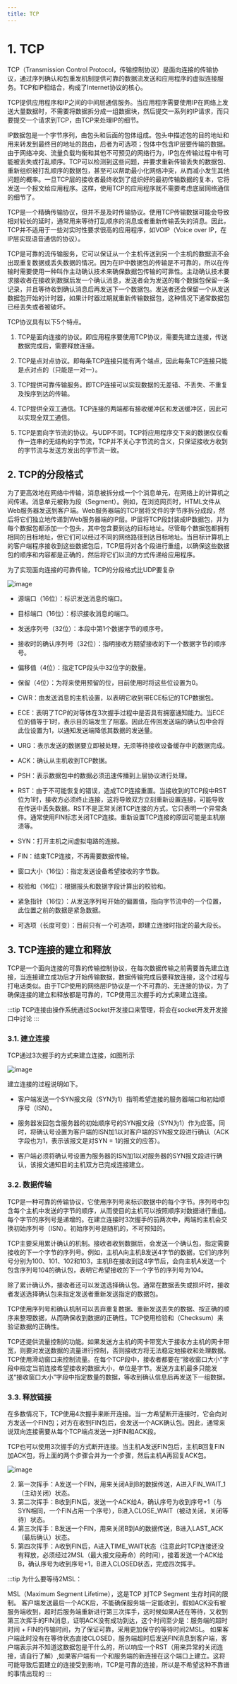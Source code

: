 ```yaml
---
title: TCP
---
```


# 1. TCP

TCP（Transmission Control Protocol，传输控制协议）是面向连接的传输协议，通过序列确认和包重发机制提供可靠的数据流发送和应用程序的虚拟连接服务。TCP和IP相结合，构成了Internet协议的核心。

TCP提供应用程序和IP之间的中间层通信服务。当应用程序需要使用IP在网络上发送大量数据时，不需要将数据拆分成一组数据块，然后提交一系列的IP请求，而只要提交一个请求到TCP，由TCP来处理IP的细节。

IP数据包是一个字节序列，由包头和后面的包体组成。包头中描述包的目的地址和用来转发到最终目的地址的路由，后者为可选项；包体中包含IP层要传输的数据。由于网络冲突、流量负载均衡和其他不可预见的网络行为，IP包在传输过程中有可能被丢失或打乱顺序。TCP可以检测到这些问题，并要求重新传输丢失的数据包、重新组织被打乱顺序的数据包，甚至可以帮助最小化网络冲突，从而减小发生其他问题的概率。一旦TCP层的接收者最终收到了组织好的最初传输数据的复本，它将发送一个报文给应用程序。这样，使用TCP的应用程序就不需要考虑底层网络通信的细节了。

TCP是一个精确传输协议，但并不是及时传输协议。使用TCP传输数据可能会导致相对较长的延时，通常用来等待打乱顺序的消息或者重新传输丢失的消息。因此，TCP并不适用于一些对实时性要求很高的应用程序，如VOIP（Voice over IP，在IP层实现语音通信的协议）。

TCP是可靠的流传输服务，它可以保证从一个主机传送到另一个主机的数据流不会出现重复数据或丢失数据的情况。因为在IP中数据包的传输是不可靠的，所以在传输时需要使用一种叫作主动确认技术来确保数据包传输的可靠性。主动确认技术要求接收者在接收到数据后发一个确认消息，发送者会为发送的每个数据包保留一条记录，并且等待收到确认消息后再发送下一个数据包。发送者还会保留一个从发送数据包开始的计时器，如果计时器过期就重新传输数据包，这种情况下通常数据包已经丢失或者被破坏。

TCP协议具有以下5个特点。

1. TCP是面向连接的协议。即应用程序要使用TCP协议，需要先建立连接，传送数据完成后，需要释放连接。

2. TCP是点对点协议。即每条TCP连接只能有两个端点，因此每条TCP连接只能是点对点的（只能是一对一）。

3. TCP提供可靠传输服务。即TCP连接可以实现数据的无差错、不丢失、不重复及按序到达的传输。

4. TCP提供全双工通信。TCP连接的两端都有接收缓冲区和发送缓冲区，因此可以实现全双工通信。

5. TCP是面向字节流的协议。与UDP不同，TCP将应用程序交下来的数据仅仅看作一连串的无结构的字节流，TCP并不关心字节流的含义，只保证接收方收到的字节流与发送方发出的字节流一致。

## 2. TCP的分段格式

为了更高效地在网络中传输，消息被拆分成一个个消息单元，在网络上的计算机之间传递。消息单元被称为段（Segment）。例如，在浏览网页时，HTML文件从Web服务器发送到客户端。Web服务器端的TCP层将文件的字节序拆分成段，然后将它们独立地传递到Web服务器端的IP层。IP层将TCP段封装成IP数据包，并为每个数据包都添加一个包头，其中包含要到达的目标地址。尽管每个数据包都拥有相同的目标地址，但它们可以经过不同的网络路径到达目标地址。当目标计算机上的客户端程序接收到这些数据包后，TCP层将对各个段进行重组，以确保这些数据包的顺序和内容都是正确的，然后将它们以流的方式传递给应用程序。

为了实现面向连接的可靠传输，TCP的分段格式比UDP要复杂

![image](./img/tcp_head.jpeg)

* 源端口（16位）：标识发送消息的端口。

* 目标端口（16位）：标识接收消息的端口。

* 发送序列号（32位）：本段中第1个数据字节的顺序号。

* 接收时的确认序列号（32位）：指明接收方期望接收的下一个数据字节的顺序号。

* 偏移值（4位）：指定TCP段头中32位字的数量。

* 保留（4位）：为将来使用预留的位，目前使用时将这些位设置为0。

* CWR：由发送消息的主机设置，以表明它收到带ECE标记的TCP数据包。

* ECE：表明了TCP的对等体在3次握手过程中是否具有拥塞通知能力。当ECE位的值等于1时，表示目的端发生了阻塞。因此在传回发送端的确认包中会将此位设置为1，以通知发送端降低其数据的发送量。

* URG：表示发送的数据要立即被处理，无须等待接收设备缓存中的数据完成。

* ACK：确认从主机收到TCP数据。

* PSH：表示数据包中的数据必须迅速传播到上层协议进行处理。

* RST：由于不可能恢复的错误，造成TCP连接重置。当接收到的TCP段中RST位为1时，接收方必须终止连接，这将导致双方立刻重新设置连接，可能导致在传送中丢失数据。RST不是正常关闭TCP连接的方式，它只表明一个异常条件。通常使用FIN标志关闭TCP连接。重新设置TCP连接的原因可能是主机崩溃等。

* SYN：打开主机之间虚拟电路的连接。

* FIN：结束TCP连接，不再需要数据传输。

* 窗口大小（16位）：指定发送设备希望接收的字节数。

* 校验和（16位）：根据报头和数据字段计算出的校验和。

* 紧急指针（16位）：从发送序列号开始的偏置值，指向字节流中的一个位置，此位置之前的数据是紧急数据。

* 可选项（长度可变）：目前只有一个可选项，即建立连接时指定的最大段长。



## 3. TCP连接的建立和释放

TCP是一个面向连接的可靠的传输控制协议，在每次数据传输之前需要首先建立连接，当连接建立成功后才开始传输数据，数据传输完成后要释放连接，这个过程与打电话类似。由于TCP使用的网络层IP协议是一个不可靠的、无连接的协议，为了确保连接的建立和释放都是可靠的，TCP使用三次握手的方式来建立连接。

:::tip 
TCP连接由操作系统通过Socket开发接口来管理，将会在socket开发开发接口中讨论
:::

### 3.1. 建立连接

TCP通过3次握手的方式来建立连接，如图所示

![image](./img/tcp_connect.jpeg)

建立连接的过程说明如下。

* 客户端发送一个SYN报文段（SYN为1）指明希望连接的服务器端口和初始顺序号（ISN）。

* 服务器发回包含服务器的初始顺序号的SYN报文段（SYN为1）作为应答。同时，将确认号设置为客户端的ISN加1以对客户端的SYN报文段进行确认（ACK字段也为1，表示该报文是对SYN = 1的报文的应答）。

* 客户端必须将确认号设置为服务器的ISN加1以对服务器的SYN报文段进行确认，该报文通知目的主机双方已完成连接建立。

### 3.2. 数据传输

TCP是一种可靠的传输协议，它使用序列号来标识数据中的每个字节。序列号中包含每个主机中发送的字节的顺序，从而使目的主机可以按照顺序对数据进行重组。每个字节的序列号是递增的。在建立连接时3次握手的前两次中，两端的主机会交换初始序列号（ISN）。初始序列号是随机的，不可预知的。

TCP主要采用累计确认的机制。接收者收到数据后，会发送一个确认包，指定需要接收的下一个字节的序列号。例如，主机A向主机B发送4字节的数据，它们的序列号分别为100、101、102和103，主机B在接收到这4字节后，会向主机A发送一个包含序列号104的确认包，表明它希望接收的下一个字节的序列号为104。

除了累计确认外，接收者还可以发送选择确认包。通常在数据丢失或损坏时，接收者发送选择确认包来指定发送者重新发送指定的数据包。

TCP使用序列号和确认机制可以丢弃重复数据、重新发送丢失的数据、按正确的顺序来整理数据，从而确保收到数据的正确性。TCP使用检验和（Checksum）来验证数据的正确性。

TCP还提供流量控制的功能。如果发送方主机的网卡带宽大于接收方主机的网卡带宽，则要对发送数据的流量进行控制，否则接收方将无法稳定地接收和处理数据。TCP使用滑动窗口来控制流量。在每个TCP段中，接收者都要在“接收窗口大小”字段中指定当前连接希望接收的数据大小，单位是字节。发送方主机最多只能发送“接收窗口大小”字段中指定数量的数据，等收到确认信息后再发送下一组数据。


### 3.3. 释放链接

在多数情况下，TCP使用4次握手来断开连接。当一方希望断开连接时，它会向对方发送一个FIN包；对方在收到FIN包后，会发送一个ACK确认包。因此，通常来说双向连接需要从每个TCP端点发送一对FIN和ACK段。

TCP也可以使用3次握手的方式断开连接。当主机A发送FIN包后，主机B回复FIN加ACK包，将上面的两个步骤合并为一个步骤，然后主机A再回复ACK包。

![image](./img/tcp_close.jpeg)

2. 第一次挥手：A发送一个FIN，用来关闭A到B的数据传送，A进入FIN_WAIT_1（主动关闭）状态。
2. 第二次挥手：B收到FIN后，发送一个ACK给A，确认序号为收到序号+1（与SYN相同，一个FIN占用一个序号），B进入CLOSE_WAIT（被动关闭，关闭等待）状态。
3. 第三次挥手：B发送一个FIN，用来关闭B到A的数据传送，B进入LAST_ACK（最后确认）状态。
4. 第四次挥手：A收到FIN后，A进入TIME_WAIT状态（注意此时TCP连接还没有释放，必须经过2MSL（最大报文段寿命）的时间），接着发送一个ACK给B，确认序号为收到序号+1，B进入CLOSED状态，完成四次挥手。



:::tip 为什么要等待2MSL：

MSL（Maximum Segment Lifetime），这是TCP 对TCP Segment 生存时间的限制。
客户端发送最后一个ACK后，不能确保服务端一定能收到，假如ACK没有被服务端收到，超时后服务端重新进行第三次挥手，这时候如果A还在等待，又收到第三次挥手的FIN消息，证明ACK没有成功到达，这个时间至少是：服务端的超时时间 + FIN的传输时间，为了保证可靠，采用更加保守的等待时间2MSL。
如果客户端此时没有在等待状态直接CLOSED，服务端超时后发送FIN消息到客户端，客户端表示并不知道这数据包是干什么的，所以响应一个RST（用来异常的关闭连接，请自行了解）,如果客户端有一个和服务端的新连接在这个端口上建立。这将可能导致后面建立的连接受到影响，TCP是可靠的连接，所以是不希望这种不靠谱的事情出现的
:::


